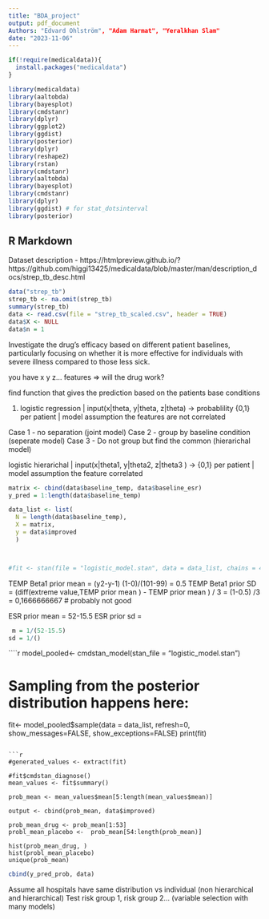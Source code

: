 ```yaml
---
title: "BDA_project"
output: pdf_document
Authors: "Edvard Ohlström", "Adam Harmat", "Yeralkhan Slam"
date: "2023-11-06"
---
```


```r
if(!require(medicaldata)){
  install.packages("medicaldata")
}

library(medicaldata)
library(aaltobda)
library(bayesplot)
library(cmdstanr)
library(dplyr)
library(ggplot2)
library(ggdist)
library(posterior)
library(dplyr)
library(reshape2)
library(rstan)
library(cmdstanr)
library(aaltobda)
library(bayesplot)
library(cmdstanr)
library(dplyr)
library(ggdist) # for stat_dotsinterval
library(posterior)
```

## R Markdown

Dataset description -  https://htmlpreview.github.io/?https://github.com/higgi13425/medicaldata/blob/master/man/description_docs/strep_tb_desc.html 


```r

data("strep_tb")
strep_tb <- na.omit(strep_tb)
summary(strep_tb)
data <- read.csv(file = "strep_tb_scaled.csv", header = TRUE)
data$X <- NULL
data$n = 1

```


Investigate the drug's efficacy based on different patient baselines, particularly focusing on whether it is more effective for individuals with severe illness compared to those less sick.

you have x y z... features => will the drug work?

find function that gives the prediction based on the patients base conditions

1. logistic regression | input(x|theta, y|theta, z|theta) ->  probablility  {0,1} per patient | model assumption the features are not correlated

  Case 1 - no separation (joint model)
  Case 2 - group by baseline condition (seperate model)
  Case 3 - Do not group but find the common (hierarichal model)

logistic hierarichal | input(x|theta1, y|theta2, z|theta3 ) -> {0,1} per patient | model assumption the feature correlated




```r

matrix <- cbind(data$baseline_temp, data$baseline_esr)
y_pred = 1:length(data$baseline_temp)

data_list <- list(
  N = length(data$baseline_temp),
  X = matrix,
  y = data$improved
  )



#fit <- stan(file = "logistic_model.stan", data = data_list, chains = 4, iter = 2000)

```


TEMP Beta1 prior mean = (y2-y-1)  (1-0)/(101-99) = 0.5
TEMP Beta1 prior SD = (diff(extreme value,TEMP prior mean )  - TEMP prior mean ) / 3 = (1-0.5) /3 = 0,1666666667 # probably not good

ESR prior mean = 52-15.5
ESR prior sd = 
````r
 m = 1/(52-15.5)
sd = 1/()
````


````r
model_pooled<- cmdstan_model(stan_file = "logistic_model.stan")

# Sampling from the posterior distribution happens here:
fit<- model_pooled$sample(data = data_list, refresh=0,
                                      show_messages=FALSE,
                                      show_exceptions=FALSE)
print(fit)

```

```r
#generated_values <- extract(fit)

#fit$cmdstan_diagnose()
mean_values <- fit$summary()

prob_mean <- mean_values$mean[5:length(mean_values$mean)]

output <- cbind(prob_mean, data$improved)

prob_mean_drug <- prob_mean[1:53]
probl_mean_placebo <-  prob_mean[54:length(prob_mean)]

hist(prob_mean_drug, )
hist(probl_mean_placebo)
unique(prob_mean)
```

```r

cbind(y_pred_prob, data)

```

Assume all hospitals have same distribution vs individual (non hierarchical and hierarchical)
Test risk group 1, risk group 2...  (variable selection with many models)
